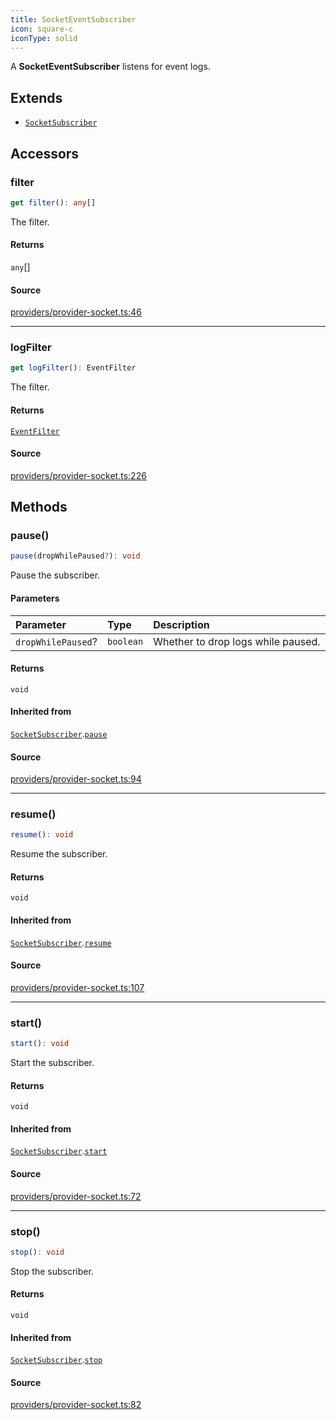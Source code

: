 ```yaml
---
title: SocketEventSubscriber
icon: square-c
iconType: solid
---
```


A **SocketEventSubscriber** listens for event logs.

## Extends

- [`SocketSubscriber`](/content/classes/SocketSubscriber)

## Accessors

### filter

```ts
get filter(): any[]
```

The filter.

#### Returns

`any`[]

#### Source

[providers/provider-socket.ts:46](https://github.com/dominant-strategies/quais-6.js/blob/38982dd013eed052e945fa3a33303bbe7a712e35/src/providers/provider-socket.ts#L46)

***

### logFilter

```ts
get logFilter(): EventFilter
```

The filter.

#### Returns

[`EventFilter`](/content/interfaces/EventFilter)

#### Source

[providers/provider-socket.ts:226](https://github.com/dominant-strategies/quais-6.js/blob/38982dd013eed052e945fa3a33303bbe7a712e35/src/providers/provider-socket.ts#L226)

## Methods

### pause()

```ts
pause(dropWhilePaused?): void
```

Pause the subscriber.

#### Parameters

| Parameter | Type | Description |
| :------ | :------ | :------ |
| `dropWhilePaused`? | `boolean` | Whether to drop logs while paused. |

#### Returns

`void`

#### Inherited from

[`SocketSubscriber`](/content/classes/SocketSubscriber).[`pause`](/content/classes/SocketSubscriber#pause)

#### Source

[providers/provider-socket.ts:94](https://github.com/dominant-strategies/quais-6.js/blob/38982dd013eed052e945fa3a33303bbe7a712e35/src/providers/provider-socket.ts#L94)

***

### resume()

```ts
resume(): void
```

Resume the subscriber.

#### Returns

`void`

#### Inherited from

[`SocketSubscriber`](/content/classes/SocketSubscriber).[`resume`](/content/classes/SocketSubscriber#resume)

#### Source

[providers/provider-socket.ts:107](https://github.com/dominant-strategies/quais-6.js/blob/38982dd013eed052e945fa3a33303bbe7a712e35/src/providers/provider-socket.ts#L107)

***

### start()

```ts
start(): void
```

Start the subscriber.

#### Returns

`void`

#### Inherited from

[`SocketSubscriber`](/content/classes/SocketSubscriber).[`start`](/content/classes/SocketSubscriber#start)

#### Source

[providers/provider-socket.ts:72](https://github.com/dominant-strategies/quais-6.js/blob/38982dd013eed052e945fa3a33303bbe7a712e35/src/providers/provider-socket.ts#L72)

***

### stop()

```ts
stop(): void
```

Stop the subscriber.

#### Returns

`void`

#### Inherited from

[`SocketSubscriber`](/content/classes/SocketSubscriber).[`stop`](/content/classes/SocketSubscriber#stop)

#### Source

[providers/provider-socket.ts:82](https://github.com/dominant-strategies/quais-6.js/blob/38982dd013eed052e945fa3a33303bbe7a712e35/src/providers/provider-socket.ts#L82)
